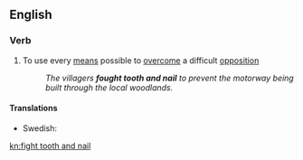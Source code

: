 ==English==

===Verb===
{{head|en|verb|head=[[fight]] [[tooth]] [[and]] [[nail]]}}

# {{context|idiomatic|lang=en}} To use every [[means]] possible to [[overcome]] a difficult [[opposition]]
#: ''The villagers '''fought tooth and nail''' to prevent the motorway being built through the local woodlands.''

====Translations====
{{trans-top|use every means possible to overcome a difficult opposition}}
* Swedish: {{t-|sv|slåss med näbbar och klor}}
{{trans-mid}}
{{trans-bottom}}

[[kn:fight tooth and nail]]